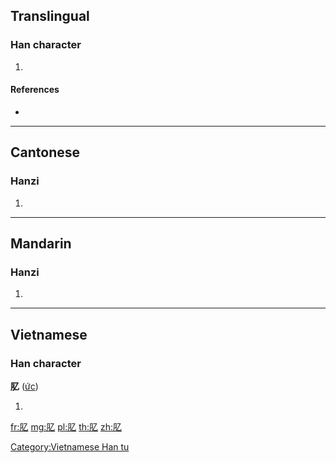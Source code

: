 {{character info/new}}
==Translingual==

===Han character===
{{Han char|rn=130|rad=肉|as=01|sn=5|four=77217|canj=BN}}

# {{defn|Han|sort=肉01}}

====References====
* {{Han ref|kx=0973.040|dkj=29238|hdz=32041.030|uh=808A|ud=32906|bh=C9A9|bd=51625}}

----

==Cantonese==

===Hanzi===
{{yue-hanzi|jyut=|y=yik6}}

# {{defn|lang=yue|sort=肉01}}

----

==Mandarin==

===Hanzi===
{{cmn-hanzi|pin=[[jīn]] ([[jin1]]), [[lē]] ([[le1]]), [[lèi]] ([[lei4]]), [[yì]] ([[yi4]])|wg=chin<sup>1</sup>, le<sup>1</sup>, lei<sup>4</sup>, i<sup>4</sup>}}

# {{defn|lang=cmn|sort=肉01}}

----

==Vietnamese==

===Han character===
'''肊''' ([[ức]])

# {{defn|lang=vi}}

[[Category:Vietnamese Han tu]]

[[fr:肊]]
[[mg:肊]]
[[pl:肊]]
[[th:肊]]
[[zh:肊]]